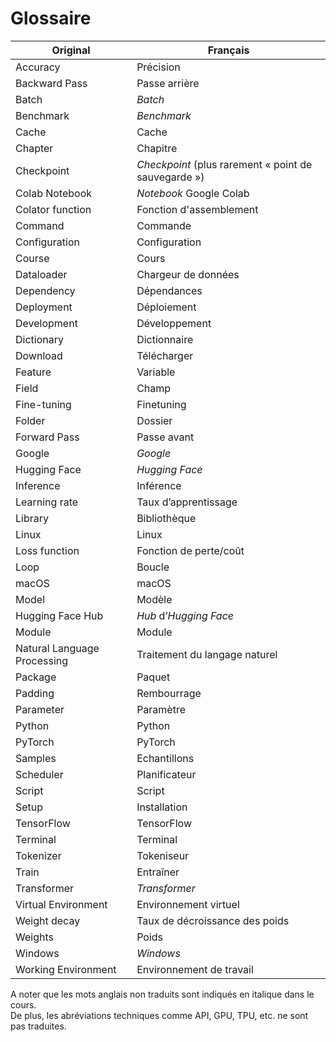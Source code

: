 # Glossaire

| Original                    | Français                                  |
|-----------------------------|---------------------------------          |
| Accuracy                    | Précision                                 |
| Backward Pass               | Passe arrière                             |
| Batch                       | *Batch*                                   |
| Benchmark                   | *Benchmark*                               |
| Cache                       | Cache                                     |
| Chapter                     | Chapitre                                  |
| Checkpoint                  | *Checkpoint* (plus rarement « point de sauvegarde »)                           |
| Colab Notebook              | *Notebook* Google Colab                   |
| Colator function            | Fonction d'assemblement                   |
| Command                     | Commande                                  |
| Configuration               | Configuration                             |
| Course                      | Cours                                     |
| Dataloader                  | Chargeur de données                       |
| Dependency                  | Dépendances                               |
| Deployment                  | Déploiement                               |
| Development                 | Développement                             |
| Dictionary                  | Dictionnaire                              |
| Download                    | Télécharger                               |
| Feature                     | Variable                                  |
| Field                       | Champ                                     |
| Fine-tuning                 | Finetuning                                |
| Folder                      | Dossier                                   |
| Forward Pass                | Passe avant                               |
| Google                      | *Google*                                  |
| Hugging Face                | *Hugging Face*                            |
| Inference                   | Inférence                                 |
| Learning rate               | Taux d’apprentissage                      |
| Library                     | Bibliothèque                              |
| Linux                       | Linux                                     |
| Loss function               | Fonction de perte/coût                    |
| Loop                        | Boucle                                    |
| macOS                       | macOS                                     |
| Model                       | Modèle                                    |
| Hugging Face Hub            | *Hub* d’*Hugging Face*                    |
| Module                      | Module                                    |
| Natural Language Processing | Traitement du langage naturel             |
| Package                     | Paquet                                    |
| Padding                     | Rembourrage                               |
| Parameter                   | Paramètre                                 |
| Python                      | Python                                    |
| PyTorch                     | PyTorch                                   |
| Samples                     | Echantillons                              |
| Scheduler                   | Planificateur                             |
| Script                      | Script                                    |
| Setup                       | Installation                              |
| TensorFlow                  | TensorFlow                                |
| Terminal                    | Terminal                                  |
| Tokenizer                   | Tokeniseur                                |
| Train                       | Entraîner                                 |
| Transformer                 | *Transformer*                             |
| Virtual Environment         | Environnement virtuel                     |
| Weight decay                | Taux de décroissance des poids            |
| Weights                     | Poids                                     |
| Windows                     | *Windows*                                 |
| Working Environment         | Environnement de travail                  |


A noter que les mots anglais non traduits sont indiqués en italique dans le cours.  
De plus, les abréviations techniques comme API, GPU, TPU, etc. ne sont pas traduites.

